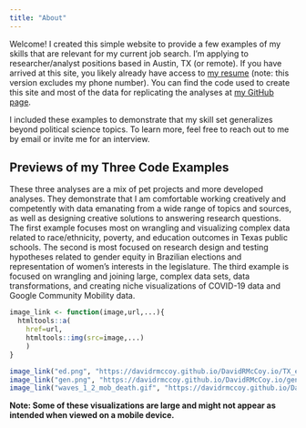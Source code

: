 ```yaml
---
title: "About"
---
```


Welcome! I created this simple website to provide a few examples of my skills that are relevant for my current job search. I'm applying to researcher/analyst positions based in Austin, TX (or remote). If you have arrived at this site, you likely already have access to [my resume](https://github.com/DavidRMcCoy/DavidRMcCoy.io/raw/main/docs/McCoy_Resume_June_2022.pdf) (note: this version excludes my phone number). You can find the code used to create this site and most of the data for replicating the analyses at [my GitHub page](https://github.com/DavidRMcCoy/DavidRMcCoy.io).

I included these examples to demonstrate that my skill set generalizes beyond political science topics. To learn more, feel free to reach out to me by email or invite me for an interview. 

## Previews of my Three Code Examples

These three analyses are a mix of pet projects and more developed analyses. They demonstrate that I am comfortable working creatively and competently with data emanating from a wide range of topics and sources, as well as designing creative solutions to answering research questions. The first example focuses most on wrangling and visualizing complex data related to race/ethnicity, poverty, and education outcomes in Texas public schools. The second is most focused on research design and testing hypotheses related to gender equity in Brazilian elections and representation of women's interests in the legislature. The third example is focused on wrangling and joining large, complex data sets, data transformations, and creating niche visualizations of COVID-19 data and Google Community Mobility data. 
```r
image_link <- function(image,url,...){
  htmltools::a(
    href=url,
    htmltools::img(src=image,...)
    )
}

image_link("ed.png", "https://davidrmccoy.github.io/DavidRMcCoy.io/TX_ed.html", width="300px")
image_link("gen.png", "https://davidrmccoy.github.io/DavidRMcCoy.io/gender_rep.html", width="200px")
image_link("waves_1_2_mob_death.gif", "https://davidrmccoy.github.io/DavidRMcCoy.io/covid_vis.html", width="200px")

```

<div align="right">**Note: Some of these visualizations are large and might not appear as intended when viewed on a mobile device.**</div>  

